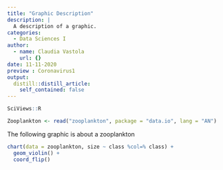 ```yaml
---
title: "Graphic Description"
description: |
  A description of a graphic.
categories:
  - Data Sciences I
author:
  - name: Claudia Vastola
    url: {}
date: 11-11-2020
preview : Coronavirus1
output:
  distill::distill_article:
    self_contained: false
---
```


```r
SciViews::R
```

```r
Zooplankton <- read("zooplankton", package = "data.io", lang = "AN")
```

The following graphic is about a zooplankton 

```r
chart(data = zooplankton, size ~ class %col=% class) +
  geom_violin() +
  coord_flip()
```
